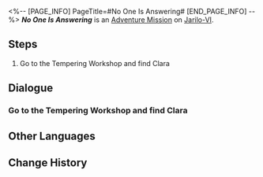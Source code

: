 <%-- [PAGE_INFO]
PageTitle=#No One Is Answering#
[END_PAGE_INFO] --%>
{{Stub|Dialogue.}}
{{Mission Infobox
|id            = 2010910
|title         = 
|image         = <!--Mission No One Is Answering.png-->
|type          = Adventure
|event_name    = 
|chapter       = 
|requirements  = Complete {{cx}}<!--Hidden Mission ID 2010908--> and wait for the next Daily [[Reset]]
|summary       = <!--official mission summary from Fate's Atlas-->
|characters    = Clara; Pascal; Trailblazer
|startLocation = [[Jarilo-VI]] - [[Robot Settlement]]
|world         = Jarilo-VI
|area          = Robot Settlement
|prev          = 
|next          = 
|rewards       = 
}}
'''''No One Is Answering''''' is an [[Adventure Mission]] on [[Jarilo-VI]].

==Steps==
# Go to the Tempering Workshop and find Clara

<!--
==Gameplay Notes==

--><!--
==Trial Character==

-->
==Dialogue==
{{Stub Dialogue}}
{{Dialogue End}}

===Go to the Tempering Workshop and find Clara{{subst:void|<!--201091002-->}}===
{{Mission Description|type=adventure|location=Rivet Town|update|Clara sent you an invitation to go check out Pascal. Go meet up with Clara at the Tempering Workshop in Rivet Town.}}
{{Dialogue Start}}
:{{tx}}
{{Dialogue End}}

==Other Languages==
{{Other Languages
|en   = No One Is Answering
|zhs  = 无人接听
|zht  = 無人接聽
|ja   = 応答なし
|ko   = 무응답
|es   = No hay nadie en casa
|fr   = Personne ne répond
|ru   = Никто не отвечает
|th   = ไม่มีใครตอบรับ
|vi   = Không Ai Nghe Thấy
|de   = Niemand antwortet
|id   = Tidak Ada Jawaban
|pt   = Ninguém Responde
}}

==Change History==
{{Change History|1.0}}
